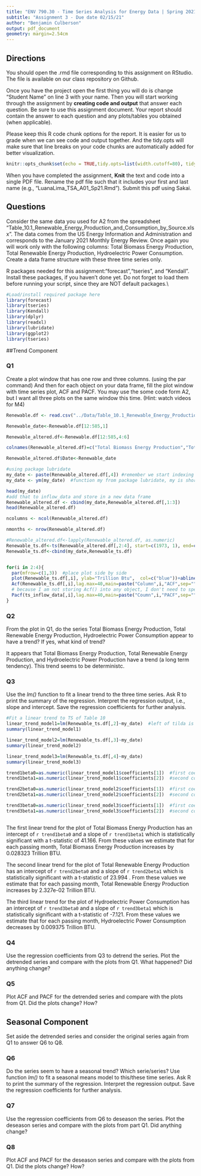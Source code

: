 ```yaml
---
title: "ENV 790.30 - Time Series Analysis for Energy Data | Spring 2021"
subtitle: "Assignment 3 - Due date 02/15/21"
author: "Benjamin Culberson"
output: pdf_document
geometry: margin=2.54cm
---
```

  
## Directions
  
You should open the .rmd file corresponding to this assignment on RStudio. The file is available on our class repository on Github. 

Once you have the project open the first thing you will do is change "Student Name" on line 3 with your name. 
Then you will start working through the assignment by  **creating code and output** that answer each question. Be sure to use this assignment document. Your report should contain the answer to each question and any plots/tables you obtained (when applicable).

Please keep this R code chunk options for the report. It is easier for us to grade when we can see code and output together. And the tidy.opts will make sure that line breaks on your code chunks are automatically added for better visualization. 

```r
knitr::opts_chunk$set(echo = TRUE,tidy.opts=list(width.cutoff=80), tidy=FALSE) 
```

When you have completed the assignment, **Knit** the text and code into a single PDF file. Rename the pdf file such that it includes your first and last name (e.g., "LuanaLima_TSA_A01_Sp21.Rmd"). Submit this pdf using Sakai. 

## Questions 

Consider the same data you used for A2 from the spreadsheet "Table_10.1_Renewable_Energy_Production_and_Consumption_by_Source.xlsx". The data comes from the US Energy Information and Administration and corresponds to the January 2021 Monthly Energy Review. Once again you will work only with the following columns: Total Biomass Energy Production, Total Renewable Energy Production, Hydroelectric Power Consumption. Create a data frame structure with these three time series only. 

R packages needed for this assignment:"forecast","tseries", and "Kendall". Install these packages, if you haven't done yet. Do not forget to load them before running your script, since they are NOT default packages.\\

```r
#Load/install required package here
library(forecast)
library(tseries)
library(Kendall)
library(dplyr)
library(readxl)
library(lubridate)
library(ggplot2)
library(tseries)


```

##Trend Component


### Q1
Create a plot window that has one row and three columns. (using the par command) And then for each object on your data frame, fill the plot window with time series plot, ACF and PACF. You may use the some code form A2, but I want all three plots on the same window this time. (Hint: watch videos for M4)
```r
Renewable.df <- read.csv("../Data/Table_10.1_Renewable_Energy_Production_and_Consumption_by_Source.csv")

Renewable_date<-Renewable.df[12:585,1]

Renewable_altered.df<-Renewable.df[12:585,4:6]

colnames(Renewable_altered.df)=c("Total Biomass Energy Production","Total Renewable Energy Production", "Hydroelectric Power Consumption")

Renewable_altered.df$Date<-Renewable_date

#using package lubridate
my_date <- paste(Renewable_altered.df[,4]) #remember we start indexing at 1 cuz we're assholes
my_date <- ym(my_date)  #function my from package lubridate, my is short for month, year

head(my_date)
#add that to inflow_data and store in a new data frame 
Renewable_altered.df <- cbind(my_date,Renewable_altered.df[,1:3])
head(Renewable_altered.df)

ncolumns <- ncol(Renewable_altered.df)

nmonths <- nrow(Renewable_altered.df) 

#Renewable_altered.df<-lapply(Renewable_altered.df, as.numeric)
Renewable_ts.df<-ts(Renewable_altered.df[,2:4], start=c(1973, 1), end=c(2020,10), frequency=12)
Renewable_ts.df<-cbind(my_date,Renewable_ts.df)


for(i in 2:4){
  par(mfrow=c(1,3))  #place plot side by side
  plot(Renewable_ts.df[,i], ylab="Trillion Btu",  col=c("blue"))+abline(h=mean(Renewable_ts.df[,i]), col=c("red"))+title("Time Series Plot")
  Acf(Renewable_ts.df[,i],lag.max=40,main=paste("Column",i,"ACF",sep="")) 
  # because I am not storing Acf() into any object, I don't need to specify plot=TRUE 
  Pacf(ts_inflow_data[,i],lag.max=40,main=paste("Coumn",i,"PACF",sep=""))
}
```
### Q2
From the plot in Q1, do the series Total Biomass Energy Production, Total Renewable Energy Production, Hydroelectric Power Consumption appear to have a trend? If yes, what kind of trend?

It appears that Total Biomass Energy Production, Total Renewable Energy Production, and Hydroelectric Power Production have a trend (a long term tendency). This trend seems to be deterministc.


### Q3
Use the *lm()* function to fit a linear trend to the three time series. Ask R to print the summary of the regression. Interpret the regression output, i.e., slope and intercept. Save the regression coefficients for further analysis.
 
```r
#Fit a linear trend to TS of Table 10
linear_trend_model1=lm(Renewable_ts.df[,2]~my_date)  #left of tilda is dependent, to the right is independent. The reason we add 1 is because the first column is date
summary(linear_trend_model1)

linear_trend_model2=lm(Renewable_ts.df[,3]~my_date)  
summary(linear_trend_model2)

linear_trend_model3=lm(Renewable_ts.df[,4]~my_date)  
summary(linear_trend_model3)

trend1beta0=as.numeric(linear_trend_model1$coefficients[1])  #first coefficient is the intercept term or beta0
trend1beta1=as.numeric(linear_trend_model1$coefficients[2])  #second coefficient is the slope or beta1

trend2beta0=as.numeric(linear_trend_model2$coefficients[1])  #first coefficient is the intercept term or beta0
trend2beta1=as.numeric(linear_trend_model2$coefficients[2])  #second coefficient is the slope or beta1

trend3beta0=as.numeric(linear_trend_model3$coefficients[1])  #first coefficient is the intercept term or beta0
trend3beta1=as.numeric(linear_trend_model3$coefficients[2])  #second coefficient is the slope or beta1



```
The first linear trend for the plot of Total Biomass Energy Production has an intercept of `r trend1beta0` and a slope of `r trend1beta1` which is statistically significant with a t-statistic of 41.166. From these values we estimate that for each passing month, Total Biomass Energy Production increases by 0.028323 Trillion BTU. 

The second linear trend for the plot of Total Renewable Energy Production has an intercept of `r trend2beta0` and a slope of `r trend2beta1` which is statistically significant with a t-statistic of 23.994 . From these values we estimate that for each passing month, Total Renewable Energy Production increases by 2.327e-02 Trillion BTU. 

The third linear trend for the plot of Hydroelectric Power Consumption has an intercept of `r trend3beta0` and a slope of `r trend3beta1` which is statistically significant with a t-statistic of -7.121. From these values we estimate that for each passing month, Hydroelectric Power Consumption decreases by 0.009375 Trillion BTU. 


### Q4
Use the regression coefficients from Q3 to detrend the series. Plot the detrended series and  compare with the plots from Q1. What happened? Did anything change?

### Q5
Plot ACF and PACF for the detrended series and compare with the plots from Q1. Did the plots change? How?

## Seasonal Component

Set aside the detrended series and consider the original series again from Q1 to answer Q6 to Q8.

### Q6
Do the series seem to have a seasonal trend? Which serie/series? Use function *lm()* to fit a seasonal means model to this/these time series. Ask R to print the summary of the regression. Interpret the regression output. Save the regression coefficients for further analysis.

### Q7
Use the regression coefficients from Q6 to deseason the series. Plot the deseason series and compare with the plots from part Q1. Did anything change?

### Q8
Plot ACF and PACF for the deseason series and compare with the plots from Q1. Did the plots change? How?


